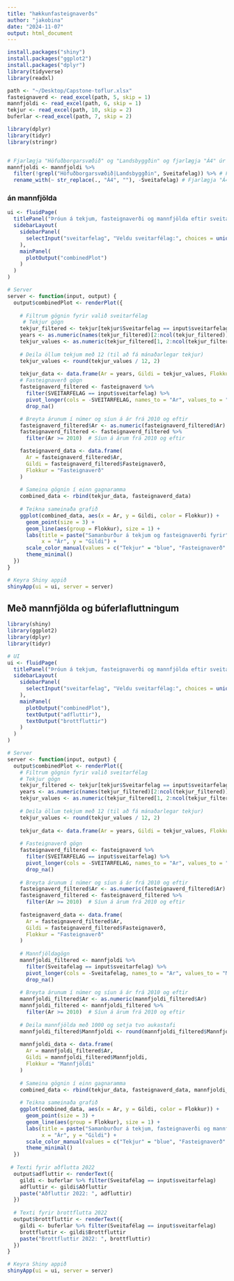 ```yaml
---
title: "hækkunfasteignaverðs"
author: "jakobina"
date: "2024-11-07"
output: html_document
---
```


```r
install.packages("shiny")
install.packages("ggplot2")
install.packages("dplyr")
library(tidyverse)
library(readxl) 
```


```r
path <- "~/Desktop/Capstone-toflur.xlsx"
fasteignaverd <- read_excel(path, 5, skip = 1)
mannfjoldi <- read_excel(path, 6, skip = 1)
tekjur <- read_excel(path, 10, skip = 2)
buferlar <-read_excel(path, 7, skip = 2)
```


```r
library(dplyr)
library(tidyr)
library(stringr)


# Fjarlægja "Höfuðborgarsvæðið" og "Landsbyggðin" og fjarlægja "Á4" úr árunum
mannfjoldi <- mannfjoldi %>%
  filter(!grepl("Höfuðborgarsvæðið|Landsbyggðin", Sveitafelag)) %>% # Fjarlægja línurnar
  rename_with(~ str_replace(., "Á4", ""), -Sveitafelag) # Fjarlægja "Á4" úr öllum árkollum

```

### án mannfjölda
```r
ui <- fluidPage(
  titlePanel("Þróun á tekjum, fasteignaverði og mannfjölda eftir sveitarfélögum"),
  sidebarLayout(
    sidebarPanel(
      selectInput("sveitarfelag", "Veldu sveitarfélag:", choices = unique(tekjur$Sveitarfelag))
    ),
    mainPanel(
      plotOutput("combinedPlot")
    )
  )
)

# Server
server <- function(input, output) {
  output$combinedPlot <- renderPlot({
    
    # Filtrum gögnin fyrir valið sveitarfélag
     # Tekjur gögn
    tekjur_filtered <- tekjur[tekjur$Sveitarfelag == input$sveitarfelag, ]
    years <- as.numeric(names(tekjur_filtered)[2:ncol(tekjur_filtered)])
    tekjur_values <- as.numeric(tekjur_filtered[1, 2:ncol(tekjur_filtered)])
    
    # Deila öllum tekjum með 12 (til að fá mánaðarlegar tekjur)
    tekjur_values <- round(tekjur_values / 12, 2)
    
    tekjur_data <- data.frame(Ar = years, Gildi = tekjur_values, Flokkur = "Tekjur")
    # Fasteignaverð gögn
    fasteignaverd_filtered <- fasteignaverd %>%
      filter(SVEITARFELAG == input$sveitarfelag) %>%
      pivot_longer(cols = -SVEITARFELAG, names_to = "Ar", values_to = "Fasteignaverð") %>%
      drop_na()

    # Breyta árunum í númer og síun á ár frá 2010 og eftir
    fasteignaverd_filtered$Ar <- as.numeric(fasteignaverd_filtered$Ar)
    fasteignaverd_filtered <- fasteignaverd_filtered %>%
      filter(Ar >= 2010)  # Síun á árum frá 2010 og eftir

    fasteignaverd_data <- data.frame(
      Ar = fasteignaverd_filtered$Ar,
      Gildi = fasteignaverd_filtered$Fasteignaverð,
      Flokkur = "Fasteignaverð"
    )
    
    # Sameina gögnin í einn gagnaramma
    combined_data <- rbind(tekjur_data, fasteignaverd_data)
    
    # Teikna sameinaða grafið
    ggplot(combined_data, aes(x = Ar, y = Gildi, color = Flokkur)) +
      geom_point(size = 3) +
      geom_line(aes(group = Flokkur), size = 1) +
      labs(title = paste("Samanburður á tekjum og fasteignaverði fyrir", input$sveitarfelag),
           x = "Ár", y = "Gildi") +
      scale_color_manual(values = c("Tekjur" = "blue", "Fasteignaverð" = "skyblue")) +
      theme_minimal()
  })
}

# Keyra Shiny appið
shinyApp(ui = ui, server = server)
```

## Með mannfjölda og búferlafluttningum
```r
library(shiny)
library(ggplot2)
library(dplyr)
library(tidyr)

# UI
ui <- fluidPage(
  titlePanel("Þróun á tekjum, fasteignaverði og mannfjölda eftir sveitarfélögum"),
  sidebarLayout(
    sidebarPanel(
      selectInput("sveitarfelag", "Veldu sveitarfélag:", choices = unique(tekjur$Sveitarfelag))
    ),
    mainPanel(
      plotOutput("combinedPlot"),
      textOutput("adfluttir"),
      textOutput("brottfluttir")
    )
  )
)

# Server
server <- function(input, output) {
  output$combinedPlot <- renderPlot({
    # Filtrum gögnin fyrir valið sveitarfélag
    # Tekjur gögn
    tekjur_filtered <- tekjur[tekjur$Sveitarfelag == input$sveitarfelag, ]
    years <- as.numeric(names(tekjur_filtered)[2:ncol(tekjur_filtered)])
    tekjur_values <- as.numeric(tekjur_filtered[1, 2:ncol(tekjur_filtered)])
    
    # Deila öllum tekjum með 12 (til að fá mánaðarlegar tekjur)
    tekjur_values <- round(tekjur_values / 12, 2)
    
    tekjur_data <- data.frame(Ar = years, Gildi = tekjur_values, Flokkur = "Tekjur")
    
    # Fasteignaverð gögn
    fasteignaverd_filtered <- fasteignaverd %>%
      filter(SVEITARFELAG == input$sveitarfelag) %>%
      pivot_longer(cols = -SVEITARFELAG, names_to = "Ar", values_to = "Fasteignaverð") %>%
      drop_na()
    
    # Breyta árunum í númer og síun á ár frá 2010 og eftir
    fasteignaverd_filtered$Ar <- as.numeric(fasteignaverd_filtered$Ar)
    fasteignaverd_filtered <- fasteignaverd_filtered %>%
      filter(Ar >= 2010)  # Síun á árum frá 2010 og eftir
    
    fasteignaverd_data <- data.frame(
      Ar = fasteignaverd_filtered$Ar,
      Gildi = fasteignaverd_filtered$Fasteignaverð,
      Flokkur = "Fasteignaverð"
    )
    
    # Mannfjöldagögn
    mannfjoldi_filtered <- mannfjoldi %>%
      filter(Sveitafelag == input$sveitarfelag) %>%
      pivot_longer(cols = -Sveitafelag, names_to = "Ar", values_to = "Mannfjoldi") %>%
      drop_na()
    
    # Breyta árunum í númer og síun á ár frá 2010 og eftir
    mannfjoldi_filtered$Ar <- as.numeric(mannfjoldi_filtered$Ar)
    mannfjoldi_filtered <- mannfjoldi_filtered %>%
      filter(Ar >= 2010)  # Síun á árum frá 2010 og eftir
    
    # Deila mannfjölda með 1000 og setja tvo aukastafi
    mannfjoldi_filtered$Mannfjoldi <- round(mannfjoldi_filtered$Mannfjoldi / 1000, 2)
    
    mannfjoldi_data <- data.frame(
      Ar = mannfjoldi_filtered$Ar,
      Gildi = mannfjoldi_filtered$Mannfjoldi,
      Flokkur = "Mannfjöldi"
    )
    
    # Sameina gögnin í einn gagnaramma
    combined_data <- rbind(tekjur_data, fasteignaverd_data, mannfjoldi_data)
    
    # Teikna sameinaða grafið
    ggplot(combined_data, aes(x = Ar, y = Gildi, color = Flokkur)) +
      geom_point(size = 3) +
      geom_line(aes(group = Flokkur), size = 1) +
      labs(title = paste("Samanburður á tekjum, fasteignaverði og mannfjölda fyrir", input$sveitarfelag),
           x = "Ár", y = "Gildi") +
      scale_color_manual(values = c("Tekjur" = "blue", "Fasteignaverð" = "skyblue", "Mannfjöldi" = "green")) +
      theme_minimal()
  })
  
 # Texti fyrir aðflutta 2022
  output$adfluttir <- renderText({
    gildi <- buferlar %>% filter(Sveitafélag == input$sveitarfelag)
    adfluttir <- gildi$Aðfluttir
    paste("Aðfluttir 2022: ", adfluttir)
  })
  
  # Texti fyrir brottflutta 2022
  output$brottfluttir <- renderText({
    gildi <- buferlar %>% filter(Sveitafélag == input$sveitarfelag)
    brottfluttir <- gildi$Brottfluttir
    paste("Brottfluttir 2022: ", brottfluttir)
  })
}

# Keyra Shiny appið
shinyApp(ui = ui, server = server)

```





